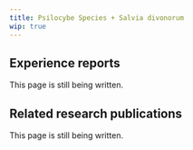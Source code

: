 ---
title: Psilocybe Species + Salvia divonorum
wip: true
---

## Experience reports

This page is still being written.

## Related research publications

This page is still being written.


